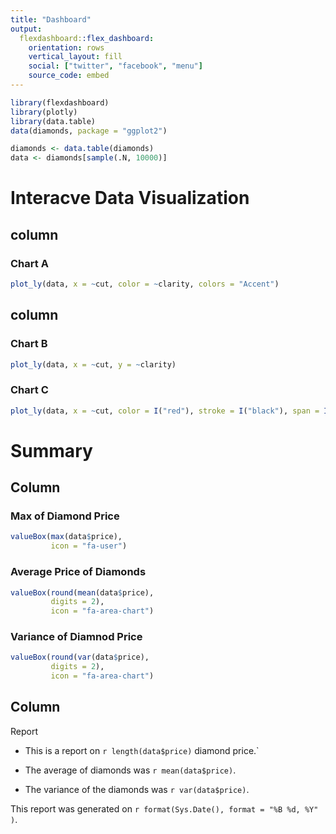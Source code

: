 ```yaml
---
title: "Dashboard"
output: 
  flexdashboard::flex_dashboard:
    orientation: rows
    vertical_layout: fill
    social: ["twitter", "facebook", "menu"]
    source_code: embed
---
```


```r
library(flexdashboard)
library(plotly)
library(data.table)
data(diamonds, package = "ggplot2")
```

```r
diamonds <- data.table(diamonds)
data <- diamonds[sample(.N, 10000)]
```

Interacve Data Visualization
=======================================

column {data-width=650}
---------------------------------

### Chart A

```r
plot_ly(data, x = ~cut, color = ~clarity, colors = "Accent")
```
column {data-width=350}
---------------------------------

### Chart B

```r
plot_ly(data, x = ~cut, y = ~clarity)
```


### Chart C

```r
plot_ly(data, x = ~cut, color = I("red"), stroke = I("black"), span = I(2))
```



Summary {data-orientation=columns}
===============================================

Column
-----------------------------------------------

### Max of Diamond Price

```r
valueBox(max(data$price),
         icon = "fa-user")
```

### Average Price of Diamonds

```r
valueBox(round(mean(data$price),
         digits = 2),
         icon = "fa-area-chart")
```


### Variance of Diamnod Price

```r
valueBox(round(var(data$price),
         digits = 2),
         icon = "fa-area-chart")
```


Column 
-----------------------------------------

Report

* This is a report on `r length(data$price)` diamond price.`

* The average of diamonds was `r mean(data$price)`.

* The variance of the diamonds was `r var(data$price)`.

This report was generated on `r format(Sys.Date(), format = "%B %d, %Y" )`.